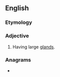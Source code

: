 ==English==

===Etymology===
{{prefix|en|macro|adenous}}

===Adjective===
{{en-adj|-}}

# Having large [[gland]]s.

===Anagrams===
* {{anagrams|en|narcomedusa}}